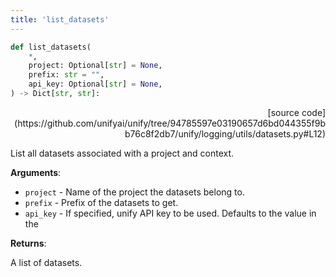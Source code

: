 ```yaml
---
title: 'list_datasets'
---
```


```python
def list_datasets(
    *,
    project: Optional[str] = None,
    prefix: str = "",
    api_key: Optional[str] = None,
) -> Dict[str, str]:
```

<p align="right">[source code](https://github.com/unifyai/unify/tree/94785597e03190657d6bd044355f9bb76c8f2db7/unify/logging/utils/datasets.py#L12)</p>

List all datasets associated with a project and context.

**Arguments**:

- `project` - Name of the project the datasets belong to.
- `prefix` - Prefix of the datasets to get.
- `api_key` - If specified, unify API key to be used. Defaults to the value in the



**Returns**:

A list of datasets.